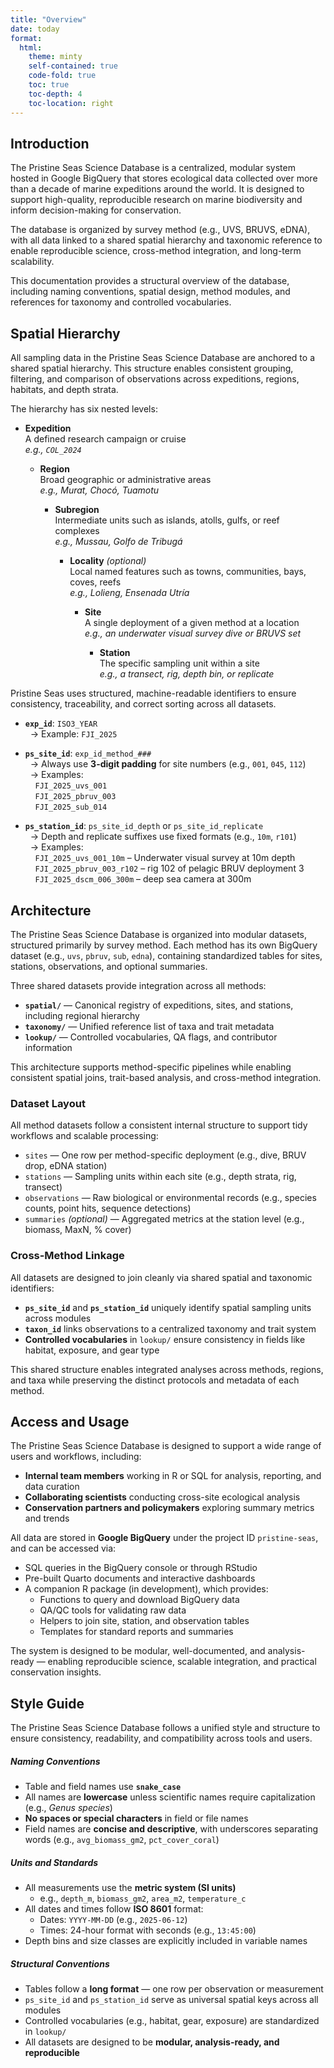 ```yaml
---
title: "Overview"
date: today
format: 
  html:
    theme: minty
    self-contained: true
    code-fold: true
    toc: true 
    toc-depth: 4
    toc-location: right
---
```


## Introduction

The Pristine Seas Science Database is a centralized, modular system hosted in Google BigQuery that stores ecological data collected over more than a decade of marine expeditions around the world. It is designed to support high-quality, reproducible research on marine biodiversity and inform decision-making for conservation.

The database is organized by survey method (e.g., UVS, BRUVS, eDNA), with all data linked to a shared spatial hierarchy and taxonomic reference to enable reproducible science, cross-method integration, and long-term scalability.

This documentation provides a structural overview of the database, including naming conventions, spatial design, method modules, and references for taxonomy and controlled vocabularies.

## Spatial Hierarchy

All sampling data in the Pristine Seas Science Database are anchored to a shared spatial hierarchy. This structure enables consistent grouping, filtering, and comparison of observations across expeditions, regions, habitats, and depth strata.

The hierarchy has six nested levels:

- **Expedition**  
  A defined research campaign or cruise  
  _e.g., `COL_2024`_

  - **Region**  
    Broad geographic or administrative areas  
    _e.g., Murat, Chocó, Tuamotu_

    - **Subregion**  
      Intermediate units such as islands, atolls, gulfs, or reef complexes  
      _e.g., Mussau, Golfo de Tribugá_

      - **Locality** _(optional)_  
        Local named features such as towns, communities, bays, coves, reefs  
        _e.g., Lolieng, Ensenada Utría_

        - **Site**  
          A single deployment of a given method at a location  
          _e.g., an underwater visual survey dive or BRUVS set_

          - **Station**  
            The specific sampling unit within a site  
            _e.g., a transect, rig, depth bin, or replicate_

::: {.callout-tip title="Naming Conventions"}

Pristine Seas uses structured, machine-readable identifiers to ensure consistency, traceability, and correct sorting across all datasets.

- **`exp_id`**: `ISO3_YEAR`  
  &nbsp;&nbsp;→ Example: `FJI_2025`

- **`ps_site_id`**: `exp_id_method_###`  
  &nbsp;&nbsp;→ Always use **3-digit padding** for site numbers (e.g., `001`, `045`, `112`)  
  &nbsp;&nbsp;→ Examples:  
  &nbsp;&nbsp;&nbsp;&nbsp;`FJI_2025_uvs_001`  
  &nbsp;&nbsp;&nbsp;&nbsp;`FJI_2025_pbruv_003`  
  &nbsp;&nbsp;&nbsp;&nbsp;`FJI_2025_sub_014`

- **`ps_station_id`**: `ps_site_id_depth` or `ps_site_id_replicate`  
  &nbsp;&nbsp;→ Depth and replicate suffixes use fixed formats (e.g., `10m`, `r101`)  
  &nbsp;&nbsp;→ Examples:  
  &nbsp;&nbsp;&nbsp;&nbsp;`FJI_2025_uvs_001_10m` – Underwater visual survey at 10m depth  
  &nbsp;&nbsp;&nbsp;&nbsp;`FJI_2025_pbruv_003_r102` – rig 102 of pelagic BRUV deployment 3  
  &nbsp;&nbsp;&nbsp;&nbsp;`FJI_2025_dscm_006_300m` – deep sea camera at 300m

:::

## Architecture

The Pristine Seas Science Database is organized into modular datasets, structured primarily by survey method. Each method has its own BigQuery dataset (e.g., `uvs`, `pbruv`, `sub`, `edna`), containing standardized tables for sites, stations, observations, and optional summaries.

Three shared datasets provide integration across all methods:

- **`spatial/`** — Canonical registry of expeditions, sites, and stations, including regional hierarchy
- **`taxonomy/`** — Unified reference list of taxa and trait metadata
- **`lookup/`** — Controlled vocabularies, QA flags, and contributor information

This architecture supports method-specific pipelines while enabling consistent spatial joins, trait-based analysis, and cross-method integration.

### Dataset Layout

All method datasets follow a consistent internal structure to support tidy workflows and scalable processing:

- `sites` — One row per method-specific deployment (e.g., dive, BRUV drop, eDNA station)
- `stations` — Sampling units within each site (e.g., depth strata, rig, transect)
- `observations` — Raw biological or environmental records (e.g., species counts, point hits, sequence detections)
- `summaries` *(optional)* — Aggregated metrics at the station level (e.g., biomass, MaxN, % cover)

### Cross-Method Linkage

All datasets are designed to join cleanly via shared spatial and taxonomic identifiers:

- **`ps_site_id`** and **`ps_station_id`** uniquely identify spatial sampling units across modules
- **`taxon_id`** links observations to a centralized taxonomy and trait system
- **Controlled vocabularies** in `lookup/` ensure consistency in fields like habitat, exposure, and gear type

This shared structure enables integrated analyses across methods, regions, and taxa while preserving the distinct protocols and metadata of each method.

## Access and Usage

The Pristine Seas Science Database is designed to support a wide range of users and workflows, including:

- **Internal team members** working in R or SQL for analysis, reporting, and data curation
- **Collaborating scientists** conducting cross-site ecological analysis
- **Conservation partners and policymakers** exploring summary metrics and trends

All data are stored in **Google BigQuery** under the project ID `pristine-seas`, and can be accessed via:

- SQL queries in the BigQuery console or through RStudio
- Pre-built Quarto documents and interactive dashboards
- A companion R package (in development), which provides:
  - Functions to query and download BigQuery data
  - QA/QC tools for validating raw data
  - Helpers to join site, station, and observation tables
  - Templates for standard reports and summaries

The system is designed to be modular, well-documented, and analysis-ready — enabling reproducible science, scalable integration, and practical conservation insights.

## Style Guide

The Pristine Seas Science Database follows a unified style and structure to ensure consistency, readability, and compatibility across tools and users.

::: {.callout-note title="Database Style Guide"}

##### Naming Conventions

- Table and field names use **`snake_case`**
- All names are **lowercase** unless scientific names require capitalization (e.g., *Genus species*)
- **No spaces or special characters** in field or file names
- Field names are **concise and descriptive**, with underscores separating words (e.g., `avg_biomass_gm2`, `pct_cover_coral`)

##### Units and Standards

- All measurements use the **metric system (SI units)**
  - e.g., `depth_m`, `biomass_gm2`, `area_m2`, `temperature_c`
- All dates and times follow **ISO 8601** format:
  - Dates: `YYYY-MM-DD` (e.g., `2025-06-12`)
  - Times: 24-hour format with seconds (e.g., `13:45:00`)
- Depth bins and size classes are explicitly included in variable names

##### Structural Conventions

- Tables follow a **long format** — one row per observation or measurement
- `ps_site_id` and `ps_station_id` serve as universal spatial keys across all modules
- Controlled vocabularies (e.g., habitat, gear, exposure) are standardized in `lookup/`
- All datasets are designed to be **modular, analysis-ready, and reproducible**

:::